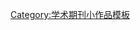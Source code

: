 {{Asbox
| image     = Book Hexagonal Icon.svg
| pix       = 40x30
| subject   = 
| qualifier = 与[[学术期刊]]相关
| category  = 学术期刊小作品
| tempsort  =  
| name      = Template:Academic-journal-stub
}}<noinclude>
[[Category:学术期刊小作品模板]]
</noinclude>